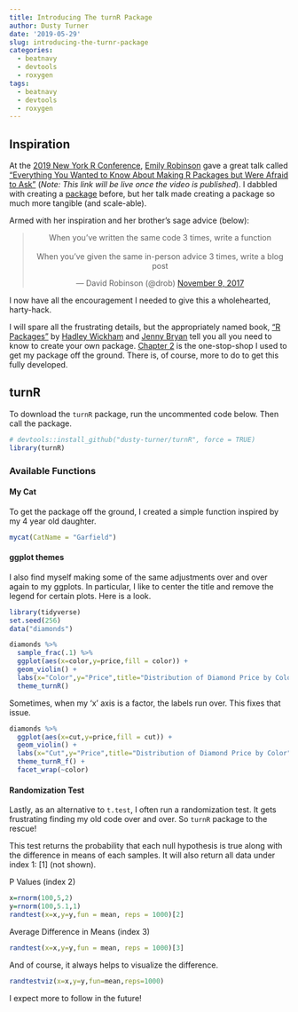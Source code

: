```yaml
---
title: Introducing The turnR Package
author: Dusty Turner
date: '2019-05-29'
slug: introducing-the-turnr-package
categories:
  - beatnavy
  - devtools
  - roxygen
tags:
  - beatnavy
  - devtools
  - roxygen
---
```


## Inspiration

At the [2019 New York R Conference](https://www.rstats.nyc/), [Emily Robinson](https://twitter.com/robinson_es) gave a great talk called ["Everything You Wanted to Know About Making R Packages but Were Afraid to Ask"](https://www.rstats.nyc/2019/nyr/) (*Note: This link will be live once the video is published*).  I dabbled with creating a [package](https://github.com/dusty-turner/puertoRicoR) before, but her talk made creating a package so much more tangible (and scale-able).  

Armed with her inspiration and her brother's sage advice (below):

<center>

<blockquote class="twitter-tweet" data-lang="en"><p lang="en" dir="ltr">When you’ve written the same code 3 times, write a function<br><br>When you’ve given the same in-person advice 3 times, write a blog post</p>&mdash; David Robinson (@drob) <a href="https://twitter.com/drob/status/928447584712253440?ref_src=twsrc%5Etfw">November 9, 2017</a></blockquote>
<script async src="https://platform.twitter.com/widgets.js" charset="utf-8"></script>

</center>

I now have all the encouragement I needed to give this a wholehearted, harty-hack.

I will spare all the frustrating details, but the appropriately named book, ["R Packages"](https://r-pkgs.org/index.html) by [Hadley Wickham]("https://twitter.com/hadleywickham") and [Jenny Bryan](https://twitter.com/JennyBryan) tell you all you need to know to create your own package.  [Chapter 2](https://r-pkgs.org/whole-game.html) is the one-stop-shop I used to get my package off the ground.  There is, of course, more to do to get this fully developed.  

## turnR

To download the `turnR` package, run the uncommented code below.  Then call the package.

```r
# devtools::install_github("dusty-turner/turnR", force = TRUE)
library(turnR)
```

### Available Functions

#### My Cat 

To get the package off the ground, I created a simple function inspired by my 4 year old daughter.

```r
mycat(CatName = "Garfield")
```

#### ggplot themes

I also find myself making some of the same adjustments over and over again to my ggplots.  In particular, I like to center the title and remove the legend for certain plots.  Here is a look.

```r
library(tidyverse)
set.seed(256)
data("diamonds") 

diamonds %>%
  sample_frac(.1) %>%
  ggplot(aes(x=color,y=price,fill = color)) +
  geom_violin() +
  labs(x="Color",y="Price",title="Distribution of Diamond Price by Color", subtitle = "Colored by Color") +
  theme_turnR()

```

Sometimes, when my 'x' axis is a factor, the labels run over.  This fixes that issue.

```r

diamonds %>%
  ggplot(aes(x=cut,y=price,fill = cut)) +
  geom_violin() +
  labs(x="Cut",y="Price",title="Distribution of Diamond Price by Color", subtitle = "Colored by Cut; Faceted by Color") +
  theme_turnR_f() +
  facet_wrap(~color)

```

#### Randomization Test

Lastly, as an alternative to `t.test`, I often run a randomization test.  It gets frustrating finding my old code over and over. So `turnR` package to the rescue!

This test returns the probability that each null hypothesis is true along with the difference in means of each samples. It will also return all data under index 1: [1] (not shown).

P Values (index 2)

```r
x=rnorm(100,5,2)
y=rnorm(100,5.1,1)
randtest(x=x,y=y,fun = mean, reps = 1000)[2]
```

Average Difference in Means (index 3)

```r
randtest(x=x,y=y,fun = mean, reps = 1000)[3]
```

And of course, it always helps to visualize the difference.

```r
randtestviz(x=x,y=y,fun=mean,reps=1000)
```

I expect more to follow in the future!